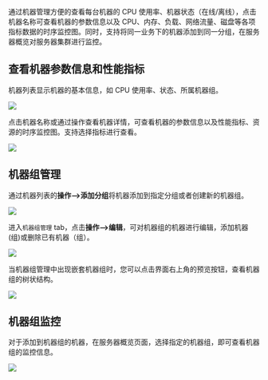 通过机器管理方便的查看每台机器的 CPU 使用率、机器状态（在线/离线），点击机器名称可查看机器的参数信息以及 CPU、内存、负载、网络流量、磁盘等各项指标数据的时序监控图。同时，支持将同一业务下的机器添加到同一分组，在服务器概览对服务器集群进行监控。

## **查看机器参数信息和性能指标**

机器列表显示机器的基本信息，如 CPU 使用率、状态、所属机器组。

![](https://pandora-kibana.qiniu.com/service_monitoring/machine_list.png)

点击机器名称或通过操作查看机器详情，可查看机器的参数信息以及性能指标、资源的时序监控图。支持选择指标进行查看。

![](https://pandora-kibana.qiniu.com/machine_monitor/machine_metrics2.png)

## **机器组管理**

通过机器列表的**操作-->添加分组**将机器添加到指定分组或者创建新的机器组。

![](https://pandora-kibana.qiniu.com/service_monitoring/add_machine_to_group.png)

进入`机器组管理` tab，点击**操作-->编辑**，可对机器组的机器进行编辑，添加机器(组)或删除已有机器（组）。

![](https://pandora-kibana.qiniu.com/machine_monitor/nested_management.png)

当机器组管理中出现嵌套机器组时，您可以点击界面右上角的预览按钮，查看机器组的树状结构。

![](https://pandora-kibana.qiniu.com/machine_monitor/nested_management1.png)

## **机器组监控**

对于添加到机器组的机器，在服务器概览页面，选择指定的机器组，即可查看机器组的监控信息。

![](https://pandora-kibana.qiniu.com/service_monitoring/service-monitor2.png)